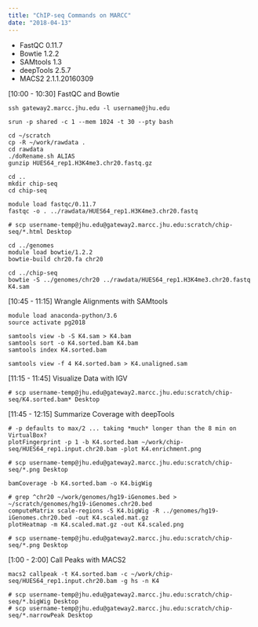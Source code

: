 ```yaml
---
title: "ChIP-seq Commands on MARCC"
date: "2018-04-13"
---
```


- FastQC 0.11.7
- Bowtie 1.2.2
- SAMtools 1.3
- deepTools 2.5.7
- MACS2 2.1.1.20160309

[10:00 - 10:30] FastQC and Bowtie

```
ssh gateway2.marcc.jhu.edu -l username@jhu.edu

srun -p shared -c 1 --mem 1024 -t 30 --pty bash

cd ~/scratch
cp -R ~/work/rawdata .
cd rawdata
./doRename.sh ALIAS
gunzip HUES64_rep1.H3K4me3.chr20.fastq.gz 

cd ..
mkdir chip-seq
cd chip-seq

module load fastqc/0.11.7
fastqc -o . ../rawdata/HUES64_rep1.H3K4me3.chr20.fastq 

# scp username-temp@jhu.edu@gateway2.marcc.jhu.edu:scratch/chip-seq/*.html Desktop

cd ../genomes
module load bowtie/1.2.2
bowtie-build chr20.fa chr20

cd ../chip-seq
bowtie -S ../genomes/chr20 ../rawdata/HUES64_rep1.H3K4me3.chr20.fastq K4.sam
```

[10:45 - 11:15] Wrangle Alignments with SAMtools

```
module load anaconda-python/3.6
source activate pg2018

samtools view -b -S K4.sam > K4.bam
samtools sort -o K4.sorted.bam K4.bam
samtools index K4.sorted.bam

samtools view -f 4 K4.sorted.bam > K4.unaligned.sam
```

[11:15 - 11:45] Visualize Data with IGV

```
# scp username-temp@jhu.edu@gateway2.marcc.jhu.edu:scratch/chip-seq/K4.sorted.bam* Desktop
```

[11:45 - 12:15] Summarize Coverage with deepTools

```
# -p defaults to max/2 ... taking *much* longer than the 8 min on VirtualBox?
plotFingerprint -p 1 -b K4.sorted.bam ~/work/chip-seq/HUES64_rep1.input.chr20.bam -plot K4.enrichment.png	

# scp username-temp@jhu.edu@gateway2.marcc.jhu.edu:scratch/chip-seq/*.png Desktop

bamCoverage -b K4.sorted.bam -o K4.bigWig

# grep ^chr20 ~/work/genomes/hg19-iGenomes.bed > ~/scratch/genomes/hg19-iGenomes.chr20.bed
computeMatrix scale-regions -S K4.bigWig -R ../genomes/hg19-iGenomes.chr20.bed -out K4.scaled.mat.gz
plotHeatmap -m K4.scaled.mat.gz -out K4.scaled.png

# scp username-temp@jhu.edu@gateway2.marcc.jhu.edu:scratch/chip-seq/*.png Desktop
```

[1:00 - 2:00] Call Peaks with MACS2

```
macs2 callpeak -t K4.sorted.bam -c ~/work/chip-seq/HUES64_rep1.input.chr20.bam -g hs -n K4

# scp username-temp@jhu.edu@gateway2.marcc.jhu.edu:scratch/chip-seq/*.bigWig Desktop
# scp username-temp@jhu.edu@gateway2.marcc.jhu.edu:scratch/chip-seq/*.narrowPeak Desktop
```



